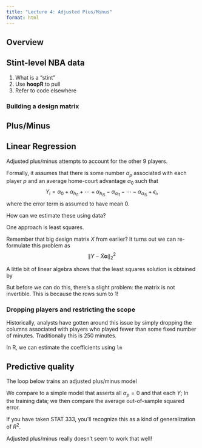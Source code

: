 ```yaml
---
title: "Lecture 4: Adjusted Plus/Minus"
format: html
---
```


## Overview

## Stint-level NBA data

1. What is a "stint"
2. Use **hoopR** to pull 
3. Refer to code elsewhere

### Building a design matrix


## Plus/Minus


## Linear Regression

Adjusted plus/minus attempts to account for the other 9 players.


Formally, it assumes that there is some number $\alpha_{p}$ associated with each player $p$ and an average home-court advantage $\alpha_{0}$ such that
$$
Y_{i} = \alpha_{0} + \alpha_{h_{i1}} + \cdots + \alpha_{h_{i5}} - \alpha_{a_{i1}} - \cdots - \alpha_{a_{i5}} + \epsilon_{i},
$$
where the error term is assumed to have mean 0.

How can we estimate these using data?

One approach is least squares.


Remember that big design matrix $X$ from earlier?
It turns out we can re-formulate this problem as
$$
\lVert Y - \tilde{X} \boldsymbol{\alpha} \rVert_{2}^{2}
$$


A little bit of linear algebra shows that the least squares solution is obtained by


But before we can do this, there's a slight problem: the matrix is not invertible.
This is because the rows sum to 1!


### Dropping players and restricting the scope

Historically, analysts have gotten around this issue by simply dropping the columns associated with players who played fewer than some fixed number of minutes.
Traditionally this is 250 minutes.


In R, we can estimate the coefficients using `lm`


## Predictive quality


The loop below trains an adjusted plus/minus model

We compare to a simple model that asserts all $\alpha_{p} = 0$ and that each $Y$;
In the training data; we then compare the average out-of-sample squared error.

If you have taken STAT 333, you'll recognize this as a kind of generalization of $R^{2}.$

Adjusted plus/minus really doesn't seem to work that well!




